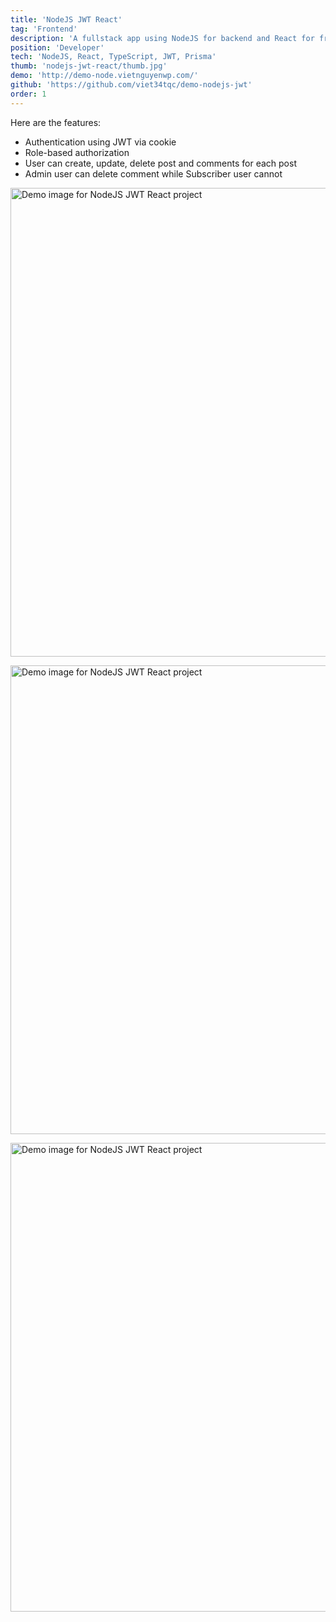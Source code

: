 ```yaml
---
title: 'NodeJS JWT React'
tag: 'Frontend'
description: 'A fullstack app using NodeJS for backend and React for frontend'
position: 'Developer'
tech: 'NodeJS, React, TypeScript, JWT, Prisma'
thumb: 'nodejs-jwt-react/thumb.jpg'
demo: 'http://demo-node.vietnguyenwp.com/'
github: 'https://github.com/viet34tqc/demo-nodejs-jwt'
order: 1
---
```


Here are the features:

- Authentication using JWT via cookie
- Role-based authorization
- User can create, update, delete post and comments for each post
- Admin user can delete comment while Subscriber user cannot

<Image
  src="https://i.imgur.com/5TjOdpn.png"
  width="1280"
  height="750"
  alt="Demo image for NodeJS JWT React project"
/>

<Image
  src="https://i.imgur.com/oL6XTMq.png"
  width="1280"
  height="750"
  alt="Demo image for NodeJS JWT React project"
/>

<Image
  src="https://i.imgur.com/yoh7Kkm.png"
  width="1280"
  height="750"
  alt="Demo image for NodeJS JWT React project"
/>
